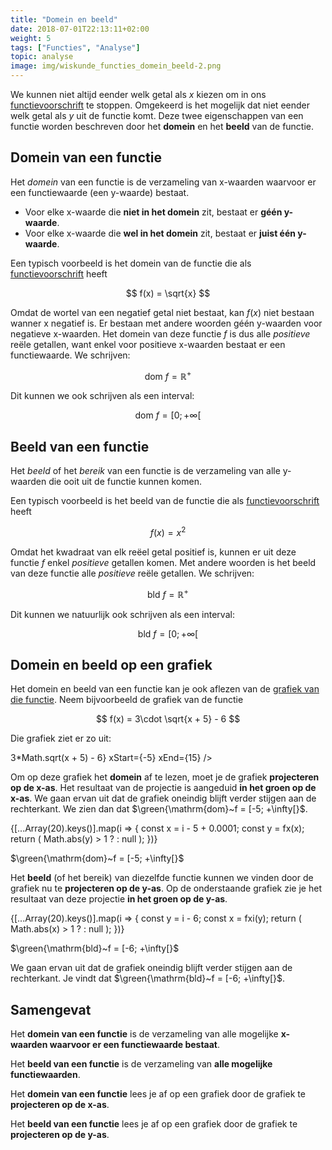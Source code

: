 ```yaml
---
title: "Domein en beeld"
date: 2018-07-01T22:13:11+02:00
weight: 5
tags: ["Functies", "Analyse"]
topic: analyse
image: img/wiskunde_functies_domein_beeld-2.png
---
```



We kunnen niet altijd eender welk getal als $x$ kiezen om in ons
[functievoorschrift](../voorschrift) te stoppen. Omgekeerd is het mogelijk dat
niet eender welk getal als $y$ uit de functie komt. Deze twee eigenschappen van
een functie worden beschreven door het **domein** en het **beeld** van de
functie.

## Domein van een functie

Het _domein_ van een functie is de verzameling
van x-waarden waarvoor er een functiewaarde <Mute>(een y-waarde)</Mute> bestaat.

-   Voor elke x-waarde die **niet in het domein** zit, bestaat er **géén
    y-waarde**.
-   Voor elke x-waarde die **wel in het domein** zit, bestaat er **juist één
    y-waarde**.

Een typisch voorbeeld is het domein van de functie die als
[functievoorschrift](../voorschrift) heeft


$$
f(x) = \sqrt{x}
$$


Omdat de wortel van een negatief
getal niet bestaat, kan $f(x)$ niet bestaan
wanner x negatief is. Er bestaan met andere woorden géén y-waarden voor
negatieve x-waarden.
Het domein van deze functie $f$ is dus alle _positieve_ reële getallen, want
enkel voor positieve x-waarden bestaat er een functiewaarde. We schrijven:


$$
\mathrm{dom}~f = \mathbb{R}^+
$$


Dit kunnen we ook schrijven als een interval:


$$
\mathrm{dom}~f = [0; +\infty[%]
$$


## Beeld van een functie

Het _beeld_ of het _bereik_ van een functie is de verzameling
van alle y-waarden die ooit uit de functie kunnen komen.

Een typisch voorbeeld is het beeld van de functie die als
[functievoorschrift](../voorschrift) heeft


$$
f(x) = x^2
$$


Omdat het kwadraat van elk reëel getal positief is, kunnen er uit deze functie
$f$ enkel _positieve_ getallen komen. Met andere woorden is het beeld van deze
functie alle _positieve_ reële getallen. We schrijven:


$$
\mathrm{bld}~f = \mathbb{R}^+
$$


Dit kunnen we natuurlijk ook schrijven als een interval:


$$
\mathrm{bld}~f = [0; +\infty[%]
$$


## Domein en beeld op een grafiek

Het domein en beeld van een functie kan je ook aflezen van de [grafiek van die
functie](../grafiek). Neem bijvoorbeeld de grafiek van de functie

$$
f(x) = 3\cdot \sqrt{x + 5} - 6
$$

Die grafiek ziet er zo uit:

<Plot>
<Fx fx={x => 3*Math.sqrt(x + 5) - 6} xStart={-5} xEnd={15} />
</Plot>

Om op deze grafiek het **domein** af te lezen, moet je de grafiek **projecteren
op de x-as**. Het resultaat van de projectie is aangeduid **<span 
class="green">in het groen op de x-as</span>**. <Mute>We gaan ervan uit 
dat de grafiek oneindig blijft verder stijgen aan de rechterkant.</Mute> We zien 
dan dat $\green{\mathrm{dom}~f = [-5; +\infty[}$.


<Plot>
{[...Array(20).keys()].map(i => {
const x = i - 5 + 0.0001;
const y = fx(x);
return (
Math.abs(y) > 1 ?
<ArrowLine xStart={x} yStart={y} xEnd={x} yEnd={0} margin={10} dashed={true} opacity={0.5} key={i} />
: null
);
})}
<Fx fx={fx} xStart={-5} xEnd={15} opacity={0.5} />
<Line xStart={-5} yStart={0} xEnd={15} yEnd={0} color="green" lineWidth={4} />
<Point x={-5} y={0} color="green" size={10} />
<Annot xTarget={-5} yTarget={0} xAnnot={-6} yAnnot={5} showBackground={true}>

$\green{\mathrm{dom}~f = [-5; +\infty[}$
</Annot>
</Plot>

Het **beeld** <Mute>(of het bereik)</Mute> van diezelfde functie kunnen we
vinden door de grafiek nu te **projecteren op de y-as**. Op de onderstaande
grafiek zie je het resultaat van deze projectie
**<Green>in het groen op de y-as</Green>**.


<Plot>
{[...Array(20).keys()].map(i => {
const y = i - 6;
const x = fxi(y);
return (
Math.abs(x) > 1 ?
<ArrowLine xStart={x} yStart={y} xEnd={0} yEnd={y} margin={10} dashed={true} opacity={0.5} key={i} />
: null
);
})}
<Fx fx={fx} xStart={-5} xEnd={15} opacity={0.5} />
<Line xStart={0} yStart={-6} xEnd={0} yEnd={15} color="green" lineWidth={4} />
<Point x={0} y={-6} color="green" size={10} />
<Annot xTarget={0} yTarget={-6} xAnnot={2} yAnnot={-8} showBackground={true}>

$\green{\mathrm{bld}~f = [-6; +\infty[}$
</Annot>
</Plot>

We gaan ervan uit dat de grafiek oneindig blijft verder stijgen aan de 
rechterkant. Je vindt dat $\green{\mathrm{bld}~f = [-6; +\infty[}$.

## Samengevat

<Attention title="Definitie domein">

Het **domein van een functie** is de verzameling van alle mogelijke **x-waarden
waarvoor er een functiewaarde bestaat**.
</Attention>

<Attention title="Definitie beeld">

Het **beeld van een functie** is de verzameling van **alle mogelijke functiewaarden**.
</Attention>

<Attention title="Domein aflezen op een grafiek">

Het **domein van een functie** lees je af op een grafiek door de grafiek te **projecteren op de x-as**.
</Attention>

<Attention title="Beeld aflezen op een grafiek">

Het **beeld van een functie** lees je af op een grafiek door de grafiek te **projecteren op de y-as**.
</Attention>
